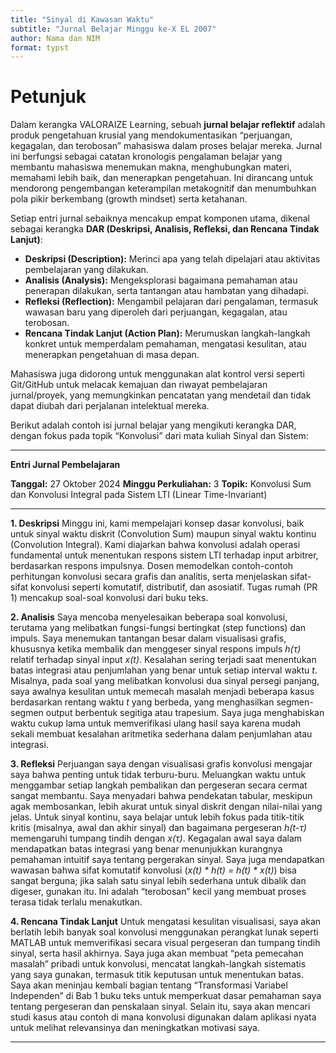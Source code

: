 ```yaml
---
title: "Sinyal di Kawasan Waktu"
subtitle: "Jurnal Belajar Minggu ke-X EL 2007"
author: Nama dan NIM
format: typst
---
```



# Petunjuk
Dalam kerangka VALORAIZE Learning, sebuah **jurnal belajar reflektif** adalah produk pengetahuan krusial yang mendokumentasikan "perjuangan, kegagalan, dan terobosan" mahasiswa dalam proses belajar mereka. Jurnal ini berfungsi sebagai catatan kronologis pengalaman belajar yang membantu mahasiswa menemukan makna, menghubungkan materi, memahami lebih baik, dan menerapkan pengetahuan. Ini dirancang untuk mendorong pengembangan keterampilan metakognitif dan menumbuhkan pola pikir berkembang (growth mindset) serta ketahanan.

Setiap entri jurnal sebaiknya mencakup empat komponen utama, dikenal sebagai kerangka **DAR (Deskripsi, Analisis, Refleksi, dan Rencana Tindak Lanjut)**:

- **Deskripsi (Description):** Merinci apa yang telah dipelajari atau aktivitas pembelajaran yang dilakukan.
- **Analisis (Analysis):** Mengeksplorasi bagaimana pemahaman atau penerapan dilakukan, serta tantangan atau hambatan yang dihadapi.
- **Refleksi (Reflection):** Mengambil pelajaran dari pengalaman, termasuk wawasan baru yang diperoleh dari perjuangan, kegagalan, atau terobosan.
- **Rencana Tindak Lanjut (Action Plan):** Merumuskan langkah-langkah konkret untuk memperdalam pemahaman, mengatasi kesulitan, atau menerapkan pengetahuan di masa depan.

Mahasiswa juga didorong untuk menggunakan alat kontrol versi seperti Git/GitHub untuk melacak kemajuan dan riwayat pembelajaran jurnal/proyek, yang memungkinkan pencatatan yang mendetail dan tidak dapat diubah dari perjalanan intelektual mereka.

Berikut adalah contoh isi jurnal belajar yang mengikuti kerangka DAR, dengan fokus pada topik "Konvolusi" dari mata kuliah Sinyal dan Sistem:

---

**Entri Jurnal Pembelajaran**

**Tanggal:** 27 Oktober 2024 **Minggu Perkuliahan:** 3 **Topik:** Konvolusi Sum dan Konvolusi Integral pada Sistem LTI (Linear Time-Invariant)

---

**1. Deskripsi** Minggu ini, kami mempelajari konsep dasar konvolusi, baik untuk sinyal waktu diskrit (Convolution Sum) maupun sinyal waktu kontinu (Convolution Integral). Kami diajarkan bahwa konvolusi adalah operasi fundamental untuk menentukan respons sistem LTI terhadap input arbitrer, berdasarkan respons impulsnya. Dosen memodelkan contoh-contoh perhitungan konvolusi secara grafis dan analitis, serta menjelaskan sifat-sifat konvolusi seperti komutatif, distributif, dan asosiatif. Tugas rumah (PR 1) mencakup soal-soal konvolusi dari buku teks.

**2. Analisis** Saya mencoba menyelesaikan beberapa soal konvolusi, terutama yang melibatkan fungsi-fungsi bertingkat (step functions) dan impuls. Saya menemukan tantangan besar dalam visualisasi grafis, khususnya ketika membalik dan menggeser sinyal respons impuls _h(τ)_ relatif terhadap sinyal input _x(t)_. Kesalahan sering terjadi saat menentukan batas integrasi atau penjumlahan yang benar untuk setiap interval waktu _t_. Misalnya, pada soal yang melibatkan konvolusi dua sinyal persegi panjang, saya awalnya kesulitan untuk memecah masalah menjadi beberapa kasus berdasarkan rentang waktu _t_ yang berbeda, yang menghasilkan segmen-segmen output berbentuk segitiga atau trapesium. Saya juga menghabiskan waktu cukup lama untuk memverifikasi ulang hasil saya karena mudah sekali membuat kesalahan aritmetika sederhana dalam penjumlahan atau integrasi.

**3. Refleksi** Perjuangan saya dengan visualisasi grafis konvolusi mengajar saya bahwa penting untuk tidak terburu-buru. Meluangkan waktu untuk menggambar setiap langkah pembalikan dan pergeseran secara cermat sangat membantu. Saya menyadari bahwa pendekatan tabular, meskipun agak membosankan, lebih akurat untuk sinyal diskrit dengan nilai-nilai yang jelas. Untuk sinyal kontinu, saya belajar untuk lebih fokus pada titik-titik kritis (misalnya, awal dan akhir sinyal) dan bagaimana pergeseran _h(t-τ)_ memengaruhi tumpang tindih dengan _x(τ)_. Kegagalan awal saya dalam mendapatkan batas integrasi yang benar menunjukkan kurangnya pemahaman intuitif saya tentang pergerakan sinyal. Saya juga mendapatkan wawasan bahwa sifat komutatif konvolusi (_x(t) * h(t) = h(t) * x(t)_) bisa sangat berguna; jika salah satu sinyal lebih sederhana untuk dibalik dan digeser, gunakan itu. Ini adalah "terobosan" kecil yang membuat proses terasa tidak terlalu menakutkan.

**4. Rencana Tindak Lanjut** Untuk mengatasi kesulitan visualisasi, saya akan berlatih lebih banyak soal konvolusi menggunakan perangkat lunak seperti MATLAB untuk memverifikasi secara visual pergeseran dan tumpang tindih sinyal, serta hasil akhirnya. Saya juga akan membuat "peta pemecahan masalah" pribadi untuk konvolusi, mencatat langkah-langkah sistematis yang saya gunakan, termasuk titik keputusan untuk menentukan batas. Saya akan meninjau kembali bagian tentang "Transformasi Variabel Independen" di Bab 1 buku teks untuk memperkuat dasar pemahaman saya tentang pergeseran dan penskalaan sinyal. Selain itu, saya akan mencari studi kasus atau contoh di mana konvolusi digunakan dalam aplikasi nyata untuk melihat relevansinya dan meningkatkan motivasi saya.

---